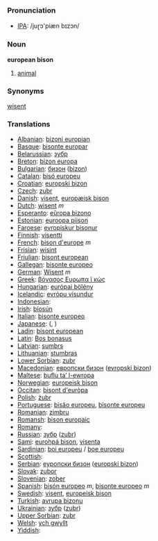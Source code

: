 === Pronunciation ===
*[[w:IPA|IPA]]: /juɽɔ'piæn bɪzɔn/

=== Noun ===

'''european bison'''

# [[animal]]

=== Synonyms ===

[[wisent]]

=== Translations ===

*[[Albanian]]: [[bizoni europian]]
*[[Basque]]: [[bisonte europar]]
*[[Belarussian]]: [[зубр]]
*[[Breton]]: [[bizon europa]]
*[[Bulgarian]]: [[бизон]] ([[bizon]])
*[[Catalan]]: [[bisó europeu]]
*[[Croatian]]: [[europski bizon]]
*[[Czech]]: [[zubr]]
*[[Danish]]: [[visent]], [[europæisk bison]]
*[[Dutch]]: [[wisent]] ''m''
*[[Esperanto]]: [[eŭropa bizono]]
*[[Estonian]]: [[euroopa piison]]
*[[Faroese]]: [[evropiskur bisonur]]
*[[Finnish]]: [[visentti]]
*[[French]]: [[bison d'europe]] ''m''
*[[Frisian]]: [[wisint]]
*[[Friulian]]: [[bisont european]]
*[[Gallegan]]: [[bisonte europeo]]
*[[German]]: [[Wisent]] ''m''
*[[Greek]]: [[βόνασος Ευρωπα ϊ κώς]] '' ''
*[[Hungarian]]: [[európai bölény]]
*[[Icelandic]]: [[evrópu vísundur]]
*[[Indonesian]]: [[]]
*[[Irish]]: [[bíosún]]
*[[Italian]]: [[bisonte europeo]] '' ''
*[[Japanese]]: [[]] ([[]], )
*[[Ladin]]: [[bisont european]]
*[[Latin]]: [[Bos bonasus]] '' ''
*[[Latvian]]: [[sumbrs]]
*[[Lithuanian]]: [[stumbras]]
*[[Lower Sorbian]]: [[zubr]]
*[[Macedonian]]: [[европски бизон]] ([[evropski bizon]])
*[[Maltese]]: [[buflu ta’ l-ewropa]]
*[[Norwegian]]: [[europeisk bison]]
*[[Occitan]]: [[bisont d'euròpa]]
*[[Polish]]: [[żubr]] '' ''
*[[Portuguese]]: [[bisăo europeu]], [[bisonte europeu]]
*[[Romanian]]: [[zimbru]]
*[[Romansh]]: [[bison europaic]]
*[[Romany]]: [[]]
*[[Russian]]: [[зубр]] ([[zubr]]) '' ''
*[[Sami]]: [[eurohpá bison]], [[visenta]]
*[[Sardinian]]: [[boi europeu]] / [[boe europeu]]
*[[Scottish]]: [[]]
*[[Serbian]]: [[еуропски бизон]] ([[europski bizon]])
*[[Slovak]]: [[zubor]]
*[[Slovenian]]: [[zober]]
*[[Spanish]]: [[bisón europeo]] ''m'', [[bisonte europeo]] ''m''
*[[Swedish]]: [[visent]], [[europeisk bison]]
*[[Turkish]]: [[avrupa bizonu]]
*[[Ukrainian]]: [[зубр]] ([[zubr]])
*[[Upper Sorbian]]: [[zubr]]
*[[Welsh]]: [[ych gwyllt]]
*[[Yiddish]]: [[]]